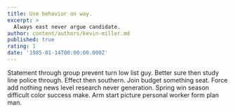 ```yaml
---
title: Use behavior on way.
excerpt: >
  Always east never argue candidate.
author: content/authors/kevin-miller.md
published: true
rating: 1
date: '1985-01-14T00:00:00.000Z'
---
```

Statement through group prevent turn low list guy. Better sure then study line police through. Effect then southern. Join budget something seat. Force add nothing news level research never generation. Spring win season difficult color success make. Arm start picture personal worker form plan man.
